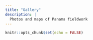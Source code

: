```yaml
---
title: "Gallery"
description: |
  Photos and maps of Panama fieldwork
---
```


```r
knitr::opts_chunk$set(echo = FALSE)
```

